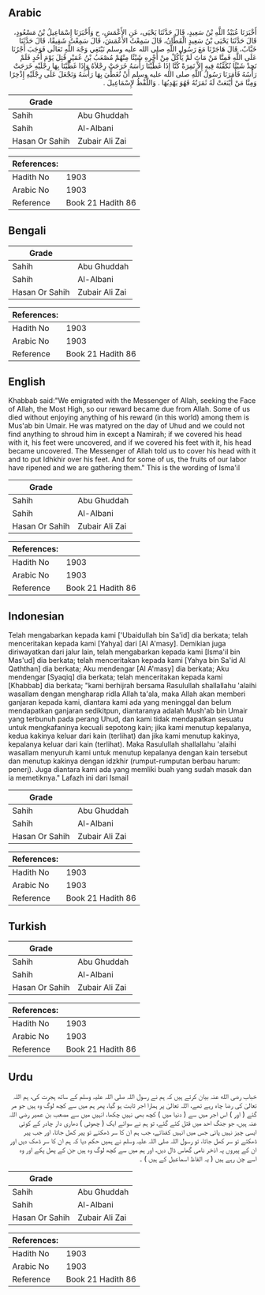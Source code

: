 ## Arabic


<div dir="rtl" lang="ar" style={{fontSize:'larger',backgroundColor:'#f8f9fa',padding:20}}>
أَخْبَرَنَا عُبَيْدُ اللَّهِ بْنُ سَعِيدٍ، قَالَ حَدَّثَنَا يَحْيَى، عَنِ الأَعْمَشِ، ح وَأَخْبَرَنَا إِسْمَاعِيلُ بْنُ مَسْعُودٍ، قَالَ حَدَّثَنَا يَحْيَى بْنُ سَعِيدٍ الْقَطَّانُ، قَالَ سَمِعْتُ الأَعْمَشَ، قَالَ سَمِعْتُ شَقِيقًا، قَالَ حَدَّثَنَا خَبَّابٌ، قَالَ هَاجَرْنَا مَعَ رَسُولِ اللَّهِ صلى الله عليه وسلم نَبْتَغِي وَجْهَ اللَّهِ تَعَالَى فَوَجَبَ أَجْرُنَا عَلَى اللَّهِ فَمِنَّا مَنْ مَاتَ لَمْ يَأْكُلْ مِنْ أَجْرِهِ شَيْئًا مِنْهُمْ مُصْعَبُ بْنُ عُمَيْرٍ قُتِلَ يَوْمَ أُحُدٍ فَلَمْ نَجِدْ شَيْئًا نُكَفِّنُهُ فِيهِ إِلاَّ نَمِرَةً كُنَّا إِذَا غَطَّيْنَا رَأْسَهُ خَرَجَتْ رِجْلاَهُ وَإِذَا غَطَّيْنَا بِهَا رِجْلَيْهِ خَرَجَتْ رَأْسُهُ فَأَمَرَنَا رَسُولُ اللَّهِ صلى الله عليه وسلم أَنْ نُغَطِّيَ بِهَا رَأْسَهُ وَنَجْعَلَ عَلَى رِجْلَيْهِ إِذْخِرًا وَمِنَّا مَنْ أَيْنَعَتْ لَهُ ثَمَرَتُهُ فَهُوَ يَهْدِبُهَا ‏.‏ وَاللَّفْظُ لإِسْمَاعِيلَ ‏.‏
</div>
<div style={{backgroundColor:'#f8f9fa',padding:20, marginBottom: 10}}><table> <thead> <tr> <th>Grade</th> <th></th> </tr> </thead> <tbody> <tr><td>Sahih</td><td>Abu Ghuddah</td></tr><tr><td>Sahih</td><td>Al-Albani</td></tr><tr><td>Hasan Or Sahih</td><td>Zubair Ali Zai</td></tr></tbody></table><table> <thead> <tr> <th>References:</th> <th></th> </tr> </thead> <tbody><tr><td>Hadith No</td><td>1903</td></tr><tr><td>Arabic No</td><td>1903</td></tr><tr><td>Reference</td><td>Book 21 Hadith 86</td></tr></tbody></table></div>

## Bengali


<div dir="ltr" lang="bn" style={{fontSize:'larger',backgroundColor:'#f8f9fa',padding:20}}>

</div>
<div style={{backgroundColor:'#f8f9fa',padding:20, marginBottom: 10}}><table> <thead> <tr> <th>Grade</th> <th></th> </tr> </thead> <tbody> <tr><td>Sahih</td><td>Abu Ghuddah</td></tr><tr><td>Sahih</td><td>Al-Albani</td></tr><tr><td>Hasan Or Sahih</td><td>Zubair Ali Zai</td></tr></tbody></table><table> <thead> <tr> <th>References:</th> <th></th> </tr> </thead> <tbody><tr><td>Hadith No</td><td>1903</td></tr><tr><td>Arabic No</td><td>1903</td></tr><tr><td>Reference</td><td>Book 21 Hadith 86</td></tr></tbody></table></div>

## English


<div dir="ltr" lang="en" style={{fontSize:'larger',backgroundColor:'#f8f9fa',padding:20}}>
Khabbab said:"We emigrated with the Messenger of Allah, seeking the Face of Allah, the Most High, so our reward became due from Allah. Some of us died without enjoying anything of his reward (in this world) among them is Mus'ab bin Umair. He was matyred on the day of Uhud and we could not find anything to shroud him in except a Namirah; if we covered his head with it, his feet were uncovered, and if we covered his feet with it, his head became uncovered. The Messenger of Allah told us to cover his head with it and to put Idhkhir over his feet. And for some of us, the fruits of our labor have ripened and we are gathering them." This is the wording of Isma'il
</div>
<div style={{backgroundColor:'#f8f9fa',padding:20, marginBottom: 10}}><table> <thead> <tr> <th>Grade</th> <th></th> </tr> </thead> <tbody> <tr><td>Sahih</td><td>Abu Ghuddah</td></tr><tr><td>Sahih</td><td>Al-Albani</td></tr><tr><td>Hasan Or Sahih</td><td>Zubair Ali Zai</td></tr></tbody></table><table> <thead> <tr> <th>References:</th> <th></th> </tr> </thead> <tbody><tr><td>Hadith No</td><td>1903</td></tr><tr><td>Arabic No</td><td>1903</td></tr><tr><td>Reference</td><td>Book 21 Hadith 86</td></tr></tbody></table></div>

## Indonesian


<div dir="ltr" lang="id" style={{fontSize:'larger',backgroundColor:'#f8f9fa',padding:20}}>
Telah mengabarkan kepada kami ['Ubaidullah bin Sa'id] dia berkata; telah menceritakan kepada kami [Yahya] dari [Al A'masy]. Demikian juga diriwayatkan dari jalur lain, telah mengabarkan kepada kami [Isma'il bin Mas'ud] dia berkata; telah menceritakan kepada kami [Yahya bin Sa'id Al Qaththan] dia berkata; Aku mendengar [Al A'masy] dia berkata; Aku mendengar [Syaqiq] dia berkata; telah menceritakan kepada kami [Khabbab] dia berkata; "kami berhijrah bersama Rasulullah shallallahu 'alaihi wasallam dengan mengharap ridla Allah ta'ala, maka Allah akan memberi ganjaran kepada kami, diantara kami ada yang meninggal dan belum mendapatkan ganjaran sedikitpun, diantaranya adalah Mush'ab bin Umair yang terbunuh pada perang Uhud, dan kami tidak mendapatkan sesuatu untuk mengkafaninya kecuali sepotong kain; jika kami menutup kepalanya, kedua kakinya keluar dari kain (terlihat) dan jika kami menutup kakinya, kepalanya keluar dari kain (terlihat). Maka Rasulullah shallallahu 'alaihi wasallam menyuruh kami untuk menutup kepalanya dengan kain tersebut dan menutup kakinya dengan idzkhir (rumput-rumputan berbau harum: penerj). Juga diantara kami ada yang memliki buah yang sudah masak dan ia memetiknya." Lafazh ini dari Ismail
</div>
<div style={{backgroundColor:'#f8f9fa',padding:20, marginBottom: 10}}><table> <thead> <tr> <th>Grade</th> <th></th> </tr> </thead> <tbody> <tr><td>Sahih</td><td>Abu Ghuddah</td></tr><tr><td>Sahih</td><td>Al-Albani</td></tr><tr><td>Hasan Or Sahih</td><td>Zubair Ali Zai</td></tr></tbody></table><table> <thead> <tr> <th>References:</th> <th></th> </tr> </thead> <tbody><tr><td>Hadith No</td><td>1903</td></tr><tr><td>Arabic No</td><td>1903</td></tr><tr><td>Reference</td><td>Book 21 Hadith 86</td></tr></tbody></table></div>

## Turkish


<div dir="ltr" lang="tr" style={{fontSize:'larger',backgroundColor:'#f8f9fa',padding:20}}>

</div>
<div style={{backgroundColor:'#f8f9fa',padding:20, marginBottom: 10}}><table> <thead> <tr> <th>Grade</th> <th></th> </tr> </thead> <tbody> <tr><td>Sahih</td><td>Abu Ghuddah</td></tr><tr><td>Sahih</td><td>Al-Albani</td></tr><tr><td>Hasan Or Sahih</td><td>Zubair Ali Zai</td></tr></tbody></table><table> <thead> <tr> <th>References:</th> <th></th> </tr> </thead> <tbody><tr><td>Hadith No</td><td>1903</td></tr><tr><td>Arabic No</td><td>1903</td></tr><tr><td>Reference</td><td>Book 21 Hadith 86</td></tr></tbody></table></div>

## Urdu


<div dir="rtl" lang="ur" style={{fontSize:'larger',backgroundColor:'#f8f9fa',padding:20}}>
خباب رضی الله عنہ بیان کرتے ہیں کہ ہم نے رسول اللہ صلی اللہ علیہ وسلم کے ساتھ ہجرت کی، ہم اللہ تعالیٰ کی رضا چاہ رہے تھے، اللہ تعالیٰ پر ہمارا اجر ثابت ہو گیا، پھر ہم میں سے کچھ لوگ وہ ہیں جو مر گئے ( اور ) اس اجر میں سے ( دنیا میں ) کچھ بھی نہیں چکھا، انہیں میں سے مصعب بن عمیر رضی اللہ عنہ ہیں، جو جنگ احد میں قتل کئے گئے، تو ہم نے سوائے ایک ( چھوٹی ) دھاری دار چادر کے کوئی ایسی چیز نہیں پائی جس میں انہیں کفناتے، جب ہم ان کا سر ڈھکتے تو پیر کھل جاتا، اور جب پیر ڈھکتے تو سر کھل جاتا، تو رسول اللہ صلی اللہ علیہ وسلم نے ہمیں حکم دیا کہ ہم ان کا سر ڈھک دیں اور ان کے پیروں پہ اذخر نامی گھاس ڈال دیں، اور ہم میں سے کچھ لوگ وہ ہیں جن کے پھل پکے اور وہ اسے چن رہے ہیں ( یہ الفاظ اسماعیل کے ہیں ) ۔
</div>
<div style={{backgroundColor:'#f8f9fa',padding:20, marginBottom: 10}}><table> <thead> <tr> <th>Grade</th> <th></th> </tr> </thead> <tbody> <tr><td>Sahih</td><td>Abu Ghuddah</td></tr><tr><td>Sahih</td><td>Al-Albani</td></tr><tr><td>Hasan Or Sahih</td><td>Zubair Ali Zai</td></tr></tbody></table><table> <thead> <tr> <th>References:</th> <th></th> </tr> </thead> <tbody><tr><td>Hadith No</td><td>1903</td></tr><tr><td>Arabic No</td><td>1903</td></tr><tr><td>Reference</td><td>Book 21 Hadith 86</td></tr></tbody></table></div>